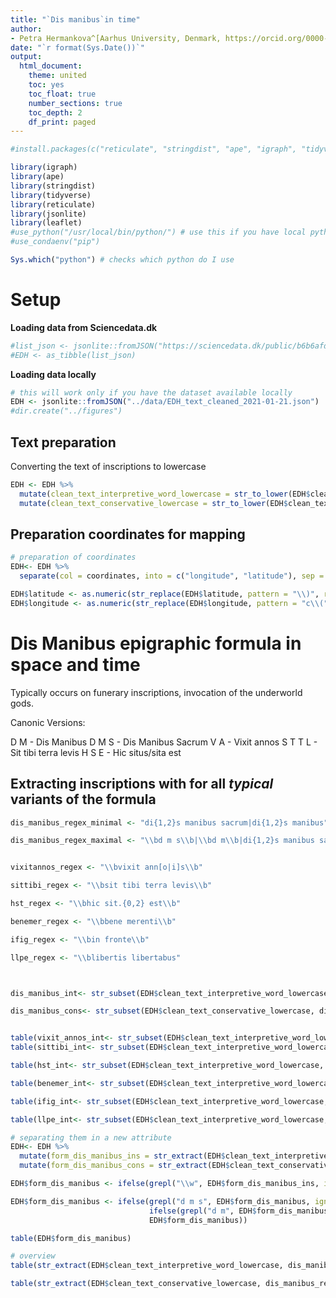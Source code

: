```yaml
---
title: "`Dis manibus`in time"
author: 
- Petra Hermankova^[Aarhus University, Denmark, https://orcid.org/0000-0002-6349-0540]
date: "`r format(Sys.Date())`"
output:
  html_document:
    theme: united
    toc: yes
    toc_float: true
    number_sections: true
    toc_depth: 2
    df_print: paged
---
```


```r
#install.packages(c("reticulate", "stringdist", "ape", "igraph", "tidyverse", "reticulate", "jsonlite", "leaflet"))    

library(igraph)
library(ape)
library(stringdist)
library(tidyverse)
library(reticulate)
library(jsonlite)
library(leaflet)
#use_python("/usr/local/bin/python/") # use this if you have local python installed
#use_condaenv("pip")

Sys.which("python") # checks which python do I use
```


# Setup

**Loading data from Sciencedata.dk**

```r
#list_json <- jsonlite::fromJSON("https://sciencedata.dk/public/b6b6afdb969d378b70929e86e58ad975/EDH_text_cleaned_2021-01-21.json")
#EDH <- as_tibble(list_json)
```

**Loading data locally**
```r
# this will work only if you have the dataset available locally
EDH <- jsonlite::fromJSON("../data/EDH_text_cleaned_2021-01-21.json")
#dir.create("../figures")
```

## Text preparation

Converting the text of inscriptions to lowercase
```r
EDH <- EDH %>% 
  mutate(clean_text_interpretive_word_lowercase = str_to_lower(EDH$clean_text_interpretive_word)) %>% 
  mutate(clean_text_conservative_lowercase = str_to_lower(EDH$clean_text_conservative))
```

## Preparation coordinates for mapping
```r
# preparation of coordinates
EDH<- EDH %>% 
  separate(col = coordinates, into = c("longitude", "latitude"), sep = ",")

EDH$latitude <- as.numeric(str_replace(EDH$latitude, pattern = "\\)", replacement=""))
EDH$longitude <- as.numeric(str_replace(EDH$longitude, pattern = "c\\(", replacement=""))
```


# Dis Manibus epigraphic formula in space and time

Typically occurs on funerary inscriptions, invocation of the underworld gods.

Canonic Versions:

D M - Dis Manibus
D M S - Dis Manibus Sacrum
V A - Vixit annos
S T T L - Sit tibi terra levis
H S E - Hic situs/sita est


## Extracting inscriptions with for all *typical* variants of the formula

```r
dis_manibus_regex_minimal <- "di{1,2}s manibus sacrum|di{1,2}s manibus"

dis_manibus_regex_maximal <- "\\bd m s\\b|\\bd m\\b|di{1,2}s manibus sacrum|di{1,2}s manibus"


vixitannos_regex <- "\\bvixit ann[o|i]s\\b"

sittibi_regex <- "\\bsit tibi terra levis\\b"

hst_regex <- "\\bhic sit.{0,2} est\\b"

benemer_regex <- "\\bbene merenti\\b"

ifig_regex <- "\\bin fronte\\b"

llpe_regex <- "\\blibertis libertabus"



dis_manibus_int<- str_subset(EDH$clean_text_interpretive_word_lowercase, dis_manibus_regex_minimal)

dis_manibus_cons<- str_subset(EDH$clean_text_conservative_lowercase, dis_manibus_regex_maximal)


table(vixit_annos_int<- str_subset(EDH$clean_text_interpretive_word_lowercase, vixitannos_regex))
table(sittibi_int<- str_subset(EDH$clean_text_interpretive_word_lowercase, sittibi_regex))

table(hst_int<- str_subset(EDH$clean_text_interpretive_word_lowercase, hst_regex))

table(benemer_int<- str_subset(EDH$clean_text_interpretive_word_lowercase, benemer_regex))

table(ifig_int<- str_subset(EDH$clean_text_interpretive_word_lowercase, ifig_regex))

table(llpe_int<- str_subset(EDH$clean_text_interpretive_word_lowercase, llpe_regex))

# separating them in a new attribute
EDH<- EDH %>% 
  mutate(form_dis_manibus_ins = str_extract(EDH$clean_text_interpretive_word_lowercase, dis_manibus_regex_minimal)) %>% 
  mutate(form_dis_manibus_cons = str_extract(EDH$clean_text_conservative_lowercase, dis_manibus_regex_maximal)) 

EDH$form_dis_manibus <- ifelse(grepl("\\w", EDH$form_dis_manibus_ins, ignore.case = T),  EDH$form_dis_manibus_ins, EDH$form_dis_manibus_cons)

EDH$form_dis_manibus <- ifelse(grepl("d m s", EDH$form_dis_manibus, ignore.case = T),  "dis manibus sacrum", 
                               ifelse(grepl("d m", EDH$form_dis_manibus, ignore.case = T),  "dis manibus",
                               EDH$form_dis_manibus))

table(EDH$form_dis_manibus)  

# overview
table(str_extract(EDH$clean_text_interpretive_word_lowercase, dis_manibus_regex_minimal))

table(str_extract(EDH$clean_text_conservative_lowercase, dis_manibus_regex_maximal))
```
